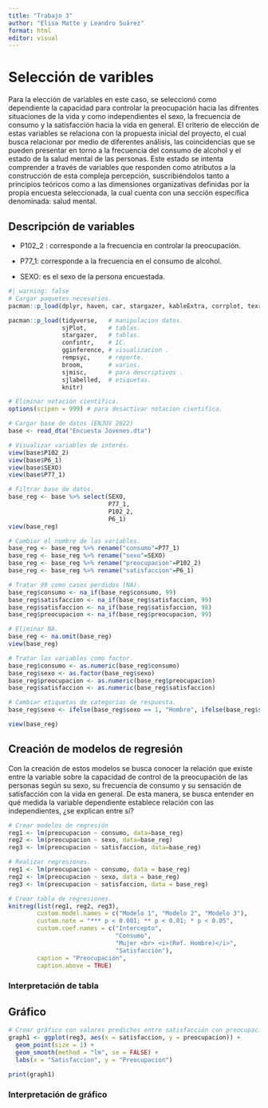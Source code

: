 ```yaml
---
title: "Trabajo 3"
author: "Elisa Matte y Leandro Suárez"
format: html
editor: visual
---
```


# Selección de varibles

Para la elección de variables en este caso, se seleccionó como dependiente la capacidad para controlar la preocupación hacia las difrentes situaciones de la vida y como independientes el sexo, la frecuencia de consumo y la satisfacción hacia la vida en general. El criterio de elección de estas variables se relaciona con la propuesta inicial del proyecto, el cual busca relacionar por medio de diferentes análisis, las coincidencias que se pueden presentar en torno a la frecuencia del consumo de alcohol y el estado de la salud mental de las personas. Este estado se intenta comprender a través de variables que responden como atributos a la construcción de esta compleja percepción, suscribiéndolos tanto a principios teóricos como a las dimensiones organizativas definidas por la propia encuesta seleccionada, la cual cuenta con una sección específica denominada: salud mental.

## Descripción de variables

-   P102_2 : corresponde a la frecuencia en controlar la preocupación.

-   P77_1: corresponde a la frecuencia en el consumo de alcohol.

-   SEXO: es el sexo de la persona encuestada.

```r
#| warning: false
# Cargar paquetes necesarios.
pacman::p_load(dplyr, haven, car, stargazer, kableExtra, corrplot, texreg, ggplot2, ggpubr)

pacman::p_load(tidyverse,   # manipulacion datos.
               sjPlot,      # tablas.
               stargazer,   # tablas.
               confintr,    # IC.
               gginference, # visualizacion .
               rempsyc,     # reporte.
               broom,       # varios.
               sjmisc,      # para descriptivos .
               sjlabelled,  # etiquetas.
               knitr)

# Eliminar notación científica.
options(scipen = 999) # para desactivar notacion cientifica.

# Cargar base de datos (ENJUV 2022)
base <- read_dta("Encuesta Jovenes.dta")

# Visualizar variables de interés.
view(base$P102_2)
view(base$P6_1)
view(base$SEXO)
view(base$P77_1)

# Filtrar base de datos.
base_reg <- base %>% select(SEXO, 
                            P77_1,
                            P102_2,
                            P6_1)
view(base_reg)

# Cambiar el nombre de las variables.
base_reg <- base_reg %>% rename("consumo"=P77_1)
base_reg <- base_reg %>% rename("sexo"=SEXO)
base_reg <- base_reg %>% rename("preocupacion"=P102_2)
base_reg <- base_reg %>% rename("satisfaccion"=P6_1)

# Tratar 99 como casos perdidos (NA).
base_reg$consumo <- na_if(base_reg$consumo, 99)
base_reg$satisfaccion <- na_if(base_reg$satisfaccion, 99)
base_reg$satisfaccion <- na_if(base_reg$satisfaccion, 98)
base_reg$preocupacion <- na_if(base_reg$preocupacion, 99) 

# Eliminar NA.
base_reg <- na.omit(base_reg)
view(base_reg)

# Tratar las variables como factor.
base_reg$consumo <- as.numeric(base_reg$consumo)
base_reg$sexo <- as.factor(base_reg$sexo)
base_reg$preocupacion <- as.numeric(base_reg$preocupacion)
base_reg$satisfaccion <- as.numeric(base_reg$satisfaccion)

# Cambiar etiquetas de categorías de respuesta.
base_reg$sexo <- ifelse(base_reg$sexo == 1, "Hombre", ifelse(base_reg$sexo == 2, "Mujer", "Desconocido"))

view(base_reg)
```

## Creación de modelos de regresión

Con la creación de estos modelos se busca conocer la relación que existe entre la variable sobre la capacidad de control de la preocupación de las personas según su sexo, su frecuencia de consumo y su sensación de satisfacción con la vida en general. De esta manera, se busca entender en qué medida la variable dependiente establece relación con las independientes, ¿se explican entre sí?

```r
# Crear modelos de regresión
reg1 <- lm(preocupacion ~ consumo, data=base_reg)
reg2 <- lm(preocupacion ~ sexo, data=base_reg)
reg3 <- lm(preocupacion ~ satisfaccion, data=base_reg)

# Realizar regresiones.
reg1 <- lm(preocupacion ~ consumo, data = base_reg)
reg2 <- lm(preocupacion ~ sexo, data = base_reg)
reg3 <- lm(preocupacion ~ satisfaccion, data = base_reg)

# Crear tabla de regresiones.
knitreg(list(reg1, reg2, reg3), 
        custom.model.names = c("Modelo 1", "Modelo 2", "Modelo 3"),
        custom.note = "*** p < 0.001; ** p < 0.01; * p < 0.05",
        custom.coef.names = c("Intercepto", 
                              "Consumo",
                              "Mujer <br> <i>(Ref. Hombre)</i>", 
                              "Satisfacción"),
        caption = "Preocupación",
        caption.above = TRUE)
```

### Interpretación de tabla

## Gráfico

```r
# Crear gráfico con valores predichos entre satisfacción con preocupación
graph1 <- ggplot(reg3, aes(x = satisfaccion, y = preocupacion)) +
  geom_point(size = 1) +
  geom_smooth(method = "lm", se = FALSE) +
  labs(x = "Satisfaccion", y = "Preocupacion")

print(graph1)
```

### Interpretación de gráfico
